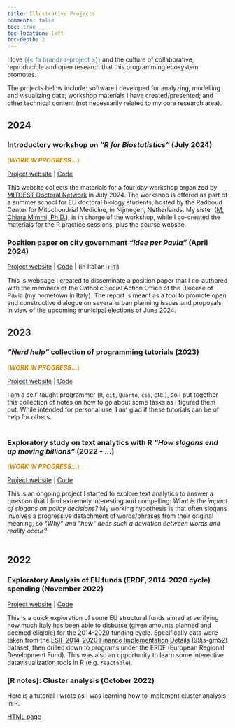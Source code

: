 ```yaml
---
title: Illustrative Projects
comments: false
toc: true
toc-location: left
toc-depth: 2
--- 
```


I love [{{< fa brands r-project >}}]{style="color: #3b7697;"} and the culture of collaborative, reproducible and open research that this programming ecosystem promotes.  

The projects below include: software I developed for analyzing, modelling and visualizing data; workshop materials I have created/presented; and other technical content (not necessarily related to my core research area).

## 2024

### Introductory workshop on *"R for Biostatistics"* (July 2024)

[(***WORK IN PROGRESS...***)]{style="color: #cc8400;"}

[Project website](https://R4biostats.com) \| [Code](https://github.com/Lulliter/R4biostats)

This website collects the materials for a four day workshop organized by [MITGEST Doctoral Network](https://www.mitgest.eu/) in July 2024. The workshop is offered as part of a summer school for EU doctoral biology students, hosted by the Radboud Center for Mitochondrial Medicine, in Nijmegen, Netherlands. My sister ([M. Chiara Mimmi, Ph.D.](https://www.linkedin.com/in/maria-chiara-mimmi-b0aa9233/)), is in charge of the workshop, while I co-created the materials for the R practice sessions, plus the course website.  
<!-- ![](../images/banner_BIOSTATS.png) <br><br> -->

### Position paper on city government *"Idee per Pavia"* (April 2024)

[Project website](https://ideeperpavia.com/) \| [Code](https://github.com/Lulliter/ideeperpavia) | (in Italian 🇮🇹)

This is webpage I created to disseminate a position paper that I co-authored with the members of the Catholic Social Action Office of the Diocese of Pavia (my hometown in Italy). The report is meant as a tool to promote open and constructive dialogue on several urban planning issues and proposals in view of the upcoming municipal elections of June 2024. 

<!-- ![](../images/banner_IDEE.png) <br><br> -->

## 2023
### *"Nerd help"* collection of programming tutorials  (2023)

[(***WORK IN PROGRESS...***)]{style="color: #cc8400;"}

[Project website](https://lulliter.github.io/nerd_help/me.html) \| [Code](https://github.com/Lulliter/nerd_help) 

I am a self-taught programmer (`R`, `git`, `Quarto`, `css`, etc.), so I put together this collection of notes on how to go about some tasks as I figured them out. While intended for personal use, I am glad if these tutorials can  be of help for others.  <br><br>

<!-- ### Static website for press review (December 2023) -->
<!-- [Project website](https://lulliter.github.io/rassegna/) \| [Code](https://github.com/Lulliter/rassegna) -->

### Exploratory study on text analytics with R *"How slogans end up moving billions"* (2022 - ...)

[(***WORK IN PROGRESS...***)]{style="color: #cc8400;"}

[Project website](https://lulliter.github.io/slogan/) \| [Code](https://github.com/Lulliter/slogan) 

This is an ongoing project I started to explore text analytics to answer a question that I find extremely interesting and compelling: *What is the impact of slogans on policy decisions?* My working hypothesis is that often slogans involves a progressive detachment of words/phrases from their original meaning, so *"Why" and "how" does such a deviation between words and reality occur?* <br><br>

## 2022

### Exploratory Analysis of EU funds (ERDF, 2014-2020 cycle) spending (November 2022)

[Project website](https://lulliter.shinyapps.io/03_Analysis/) \| [Code](https://github.com/Lulliter/plan2implem)

This is a quick exploration of some EU structural funds aimed at verifying how much Italy has been able to disburse (given amounts planned and deemed eligible) for the 2014-2020 funding cycle. Specifically data were taken from the [ESIF 2014-2020 Finance Implementation Details](https://dev.socrata.com/foundry/cohesiondata.ec.europa.eu/99js-gm52) (99js-gm52) dataset, then drilled down to programs under the ERDF (European Regional Development Fund). This was also an opportunity to learn some interective datavisualization tools in R (e.g. `reactable`).

<!-- ![](../images/banner_ERDF.png) <br><br> -->

### [R notes]: Cluster analysis (October 2022)

Here is a tutorial I wrote as I was learning how to implement cluster analysis in R. 

[HTML page](https://rpubs.com/Lulliter/cluster-analysis) 
 
